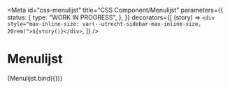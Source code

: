 <!-- @license CC0-1.0 -->


<Meta
  id="css-menulijst"
  title="CSS Component/Menulijst"
  parameters={{
    status: {
      type: "WORK IN PROGRESS",
    },
  }}
  decorators={[
    (story) => `<div style="max-inline-size: var(--utrecht-sidebar-max-inline-size, 20rem)">${story()}</div>`,
  ]}
/>

# Menulijst

<Canvas>
  <Story name="Default">{Menulijst.bind({})}</Story>
</Canvas>

<ArgsTable story="Default" />
